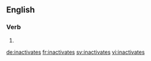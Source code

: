 ==English==

===Verb===
{{head|en|verb form}}

# {{en-third-person singular of|inactivate}}

[[de:inactivates]]
[[fr:inactivates]]
[[sv:inactivates]]
[[vi:inactivates]]